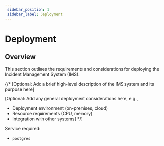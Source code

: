```yaml
---
 sidebar_position: 1
 sidebar_label: Deployment
---
```


# Deployment

## Overview

This section outlines the requirements and considerations for deploying the Incident Management System (IMS).

{/* [Optional: Add a brief high-level description of the IMS system and its purpose here]

[Optional: Add any general deployment considerations here, e.g.,
* Deployment environment (on-premises, cloud)
* Resource requirements (CPU, memory)
* Integration with other systems] */}

Service required:
  - `postgres`

